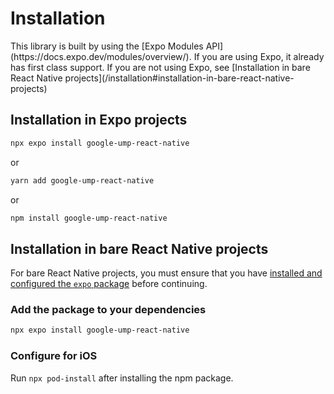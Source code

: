 # Installation
<Warning>
  This library is built by using the [Expo Modules API](https://docs.expo.dev/modules/overview/). If
  you are using Expo, it already has first class support. If you are not using Expo, see
  [Installation in bare React Native projects](/installation#installation-in-bare-react-native-projects)
</Warning>

## Installation in Expo projects

```bash
npx expo install google-ump-react-native
```

or

```bash
yarn add google-ump-react-native
```

or

```bash
npm install google-ump-react-native
```

## Installation in bare React Native projects

For bare React Native projects, you must ensure that you have [installed and configured the `expo` package](https://docs.expo.dev/bare/installing-expo-modules/) before continuing.

### Add the package to your dependencies

```bash
npx expo install google-ump-react-native
```

### Configure for iOS

Run `npx pod-install` after installing the npm package.
